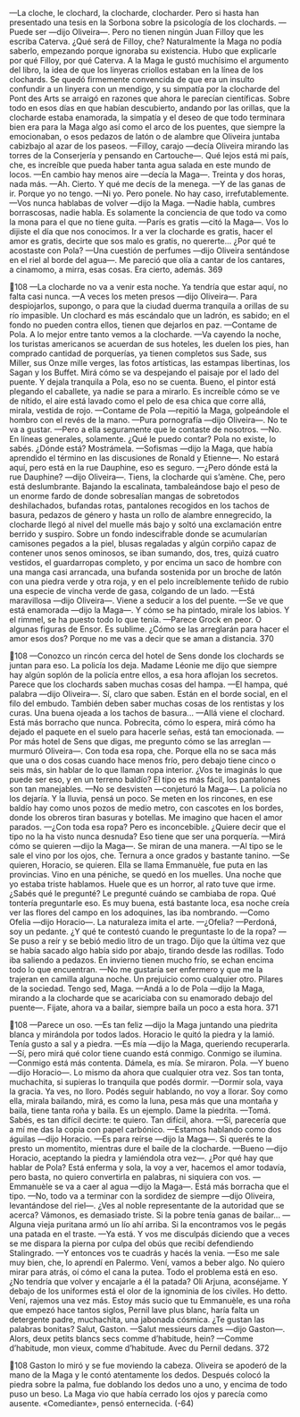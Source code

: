 —La cloche, le clochard, la clocharde, clocharder. Pero si hasta han
presentado una tesis en la Sorbona sobre la psicología de los clochards.
—Puede ser —dijo Oliveira—. Pero no tienen ningún Juan Filloy que les
escriba Caterva. ¿Qué será de Filloy, che?
Naturalmente la Maga no podía saberlo, empezando porque ignoraba su
existencia. Hubo que explicarle por qué Filloy, por qué Caterva. A la Maga le
gustó muchísimo el argumento del libro, la idea de que los linyeras criollos
estaban en la línea de los clochards. Se quedó firmemente convencida de que era
un insulto confundir a un linyera con un mendigo, y su simpatía por la clocharde
del Pont des Arts se arraigó en razones que ahora le parecían científicas. Sobre
todo en esos días en que habían descubierto, andando por las orillas, que la
clocharde estaba enamorada, la simpatía y el deseo de que todo terminara bien
era para la Maga algo así como el arco de los puentes, que siempre la
emocionaban, o esos pedazos de latón o de alambre que Oliveira juntaba
cabizbajo al azar de los paseos.
—Filloy, carajo —decía Oliveira mirando las torres de la Conserjería y
pensando en Cartouche—. Qué lejos está mi país, che, es increíble que pueda
haber tanta agua salada en este mundo de locos.
—En cambio hay menos aire —decía la Maga—. Treinta y dos horas, nada
más.
—Ah. Cierto. Y qué me decís de la menega.
—Y de las ganas de ir. Porque yo no tengo.
—Ni yo. Pero ponele. No hay caso, irrefutablemente.
—Vos nunca hablabas de volver —dijo la Maga.
—Nadie habla, cumbres borrascosas, nadie habla. Es solamente la conciencia
de que todo va como la mona para el que no tiene guita.
—París es gratis —citó la Maga—. Vos lo dijiste el día que nos conocimos. Ir a
ver la clocharde es gratis, hacer el amor es gratis, decirte que sos malo es gratis,
no quererte... ¿Por qué te acostaste con Pola?
—Una cuestión de perfumes —dijo Oliveira sentándose en el riel al borde del
agua—. Me pareció que olía a cantar de los cantares, a cinamomo, a mirra, esas
cosas. Era cierto, además.
369

108
—La clocharde no va a venir esta noche. Ya tendría que estar aquí, no falta
casi nunca.
—A veces los meten presos —dijo Oliveira—. Para despiojarlos, supongo, o
para que la ciudad duerma tranquila a orillas de su río impasible. Un clochard es
más escándalo que un ladrón, es sabido; en el fondo no pueden contra ellos,
tienen que dejarlos en paz.
—Contame de Pola. A lo mejor entre tanto vemos a la clocharde.
—Va cayendo la noche, los turistas americanos se acuerdan de sus hoteles, les
duelen los pies, han comprado cantidad de porquerías, ya tienen completos sus
Sade, sus Miller, sus Onze mille verges, las fotos artísticas, las estampas libertinas,
los Sagan y los Buffet. Mirá cómo se va despejando el paisaje por el lado del
puente. Y dejala tranquila a Pola, eso no se cuenta. Bueno, el pintor está
plegando el caballete, ya nadie se para a mirarlo. Es increíble cómo se ve de
nítido, el aire está lavado como el pelo de esa chica que corre allá, mirala, vestida
de rojo.
—Contame de Pola —repitió la Maga, golpeándole el hombro con el revés de
la mano.
—Pura pornografía —dijo Oliveira—. No te va a gustar.
—Pero a ella seguramente que le contaste de nosotros.
—No. En líneas generales, solamente. ¿Qué le puedo contar? Pola no existe, lo
sabés. ¿Dónde está? Mostrámela.
—Sofismas —dijo la Maga, que había aprendido el término en las discusiones
de Ronald y Etienne—. No estará aquí, pero está en la rue Dauphine, eso es
seguro.
—¿Pero dónde está la rue Dauphine? —dijo Oliveira—. Tiens, la clocharde qui
s’amène. Che, pero está deslumbrante. Bajando la escalinata, tambaleándose bajo
el peso de un enorme fardo de donde sobresalían mangas de sobretodos
deshilachados, bufandas rotas, pantalones recogidos en los tachos de basura,
pedazos de género y hasta un rollo de alambre ennegrecido, la clocharde llegó al
nivel del muelle más bajo y soltó una exclamación entre berrido y suspiro.
Sobre un fondo indescifrable donde se acumularían camisones pegados a la
piel, blusas regaladas y algún corpiño capaz de contener unos senos ominosos, se
iban sumando, dos, tres, quizá cuatro vestidos, el guardarropas completo, y por
encima un saco de hombre con una manga casi arrancada, una bufanda sostenida
por un broche de latón con una piedra verde y otra roja, y en el pelo
increíblemente teñido de rubio una especie de vincha verde de gasa, colgando de
un lado.
—Está maravillosa —dijo Oliveira—. Viene a seducir a los del puente.
—Se ve que está enamorada —dijo la Maga—. Y cómo se ha pintado, mirale
los labios. Y el rimmel, se ha puesto todo lo que tenía.
—Parece Grock en peor. O algunas figuras de Ensor. Es sublime. ¿Cómo se las
arreglarán para hacer el amor esos dos? Porque no me vas a decir que se aman a
distancia.
370

108
—Conozco un rincón cerca del hotel de Sens donde los clochards se juntan
para eso. La policía los deja. Madame Léonie me dijo que siempre hay algún
soplón de la policía entre ellos, a esa hora aflojan los secretos. Parece que los
clochards saben muchas cosas del hampa.
—El hampa, qué palabra —dijo Oliveira—. Sí, claro que saben. Están en el
borde social, en el filo del embudo. También deben saber muchas cosas de los
rentistas y los curas. Una buena ojeada a los tachos de basura...
—Allá viene el clochard. Está más borracho que nunca. Pobrecita, cómo lo
espera, mirá cómo ha dejado el paquete en el suelo para hacerle señas, está tan
emocionada.
—Por más hotel de Sens que digas, me pregunto cómo se las arreglan
—murmuró Oliveira—. Con toda esa ropa, che. Porque ella no se saca más que
una o dos cosas cuando hace menos frío, pero debajo tiene cinco o seis más, sin
hablar de lo que llaman ropa interior. ¿Vos te imaginás lo que puede ser eso, y en
un terreno baldío? El tipo es más fácil, los pantalones son tan manejables.
—No se desvisten —conjeturó la Maga—. La policía no los dejaría. Y la lluvia,
pensá un poco. Se meten en los rincones, en ese baldío hay como unos pozos de
medio metro, con cascotes en los bordes, donde los obreros tiran basuras y
botellas. Me imagino que hacen el amor parados.
—¿Con toda esa ropa? Pero es inconcebible. ¿Quiere decir que el tipo no la ha
visto nunca desnuda? Eso tiene que ser una porquería.
—Mirá cómo se quieren —dijo la Maga—. Se miran de una manera.
—Al tipo se le sale el vino por los ojos, che. Ternura a once grados y bastante
tanino.
—Se quieren, Horacio, se quieren. Ella se llama Emmanuèle, fue puta en las
provincias. Vino en una péniche, se quedó en los muelles. Una noche que yo
estaba triste hablamos. Huele que es un horror, al rato tuve que irme. ¿Sabés qué
le pregunté? Le pregunté cuándo se cambiaba de ropa. Qué tontería preguntarle
eso. Es muy buena, está bastante loca, esa noche creía ver las flores del campo en
los adoquines, las iba nombrando.
—Como Ofelia —dijo Horacio—. La naturaleza imita el arte.
—¿Ofelia?
—Perdoná, soy un pedante. ¿Y qué te contestó cuando le preguntaste lo de la
ropa?
—Se puso a reír y se bebió medio litro de un trago. Dijo que la última vez que
se había sacado algo había sido por abajo, tirando desde las rodillas. Todo iba
saliendo a pedazos. En invierno tienen mucho frío, se echan encima todo lo que
encuentran.
—No me gustaría ser enfermero y que me la trajeran en camilla alguna noche.
Un prejuicio como cualquier otro. Pilares de la sociedad. Tengo sed, Maga.
—Andá a lo de Pola —dijo la Maga, mirando a la clocharde que se acariciaba
con su enamorado debajo del puente—. Fijate, ahora va a bailar, siempre baila un
poco a esta hora.
371

108
—Parece un oso.
—Es tan feliz —dijo la Maga juntando una piedrita blanca y mirándola por
todos lados.
Horacio le quitó la piedra y la lamió. Tenía gusto a sal y a piedra.
—Es mía —dijo la Maga, queriendo recuperarla.
—Sí, pero mirá qué color tiene cuando está conmigo. Conmigo se ilumina.
—Conmigo está más contenta. Dámela, es mía.
Se miraron. Pola.
—Y bueno —dijo Horacio—. Lo mismo da ahora que cualquier otra vez. Sos
tan tonta, muchachita, si supieras lo tranquila que podés dormir.
—Dormir sola, vaya la gracia. Ya ves, no lloro. Podés seguir hablando, no voy
a llorar. Soy como ella, mirala bailando, mirá, es como la luna, pesa más que una
montaña y baila, tiene tanta roña y baila. Es un ejemplo. Dame la piedrita.
—Tomá. Sabés, es tan difícil decirte: te quiero. Tan difícil, ahora.
—Sí, parecería que a mí me das la copia con papel carbónico.
—Estamos hablando como dos águilas —dijo Horacio.
—Es para reírse —dijo la Maga—. Si querés te la presto un momentito,
mientras dure el baile de la clocharde.
—Bueno —dijo Horacio, aceptando la piedra y lamiéndola otra vez—. ¿Por
qué hay que hablar de Pola? Está enferma y sola, la voy a ver, hacemos el amor
todavía, pero basta, no quiero convertirla en palabras, ni siquiera con vos.
—Emmanuèle se va a caer al agua —dijo la Maga—. Está más borracha que el
tipo.
—No, todo va a terminar con la sordidez de siempre —dijo Oliveira,
levantándose del riel—. ¿Ves al noble representante de la autoridad que se
acerca? Vámonos, es demasiado triste. Si la pobre tenía ganas de bailar...
—Alguna vieja puritana armó un lío ahí arriba. Si la encontramos vos le pegás
una patada en el traste.
—Ya está. Y vos me disculpás diciendo que a veces se me dispara la pierna
por culpa del obús que recibí defendiendo Stalingrado.
—Y entonces vos te cuadrás y hacés la venia.
—Eso me sale muy bien, che, lo aprendí en Palermo. Vení, vamos a beber
algo. No quiero mirar para atrás, oí cómo el cana la putea. Todo el problema está
en eso. ¿No tendría que volver y encajarle a él la patada? Oli Arjuna, aconséjame.
Y debajo de los uniformes está el olor de la ignominia de los civiles. Ho detto.
Vení, rajemos una vez más. Estoy más sucio que tu Emmanuèle, es una roña que
empezó hace tantos siglos, Pernil lave plus blanc, haría falta un detergente padre,
muchachita, una jabonada cósmica. ¿Te gustan las palabras bonitas? Salut,
Gaston.
—Salut messieurs dames —dijo Gaston—. Alors, deux petits blancs secs
comme d’habitude, hein?
—Comme d’habitude, mon vieux, comme d’habitude. Avec du Pernil dedans.
372

108
Gaston lo miró y se fue moviendo la cabeza. Oliveira se apoderó de la mano
de la Maga y le contó atentamente los dedos. Después colocó la piedra sobre la
palma, fue doblando los dedos uno a uno, y encima de todo puso un beso. La
Maga vio que había cerrado los ojos y parecía como ausente. «Comediante»,
pensó enternecida.
(-64)
